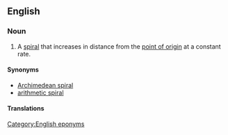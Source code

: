 ==English==
{{wikipedia}}

===Noun===
{{en-noun|head=[[spiral]] [[of]] [[Archimedes]]|spirals of Archimedes}}

# {{label|en|mathematics}} A [[spiral]] that increases in distance from the [[point of origin]] at a constant rate.

====Synonyms====
* [[Archimedean spiral]]
* [[arithmetic spiral]]

====Translations====
{{trans-see|Archimedean spiral}}

[[Category:English eponyms]]